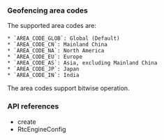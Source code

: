 <PlatformWrapper platform="android">

### Geofencing area codes

The supported area codes are:

    * `AREA_CODE_GLOB`: Global (Default)
    * `AREA_CODE_CN`: Mainland China
    * `AREA_CODE_NA`: North America
    * `AREA_CODE_EU`: Europe
    * `AREA_CODE_AS`: Asia, excluding Mainland China
    * `AREA_CODE_JP`: Japan
    * `AREA_CODE_IN`: India

The area codes support bitwise operation.

### API references

* <Link to = "{{global.API_REF_ANDROID_ROOT_VOICE_SDK}}/class_irtcengine.html#api_create2">create</Link>
* <Link to = "{{global.API_REF_ANDROID_ROOT_VOICE_SDK}}/rtc_api_data_type.html#class_rtcengineconfig_ng">RtcEngineConfig</Link>
</PlatformWrapper>
